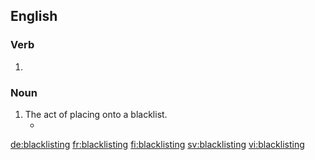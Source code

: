 ==English==

===Verb===
{{head|en|present participle}}

# {{present participle of|blacklist|lang=en|nocat=1}}

===Noun===
{{en-noun}}

# The act of placing onto a blacklist.
#* {{quote-journal|date=February 22, 2009|author=Kevin Baker|title=Blood on the Street|work=New York Times|url=http://www.nytimes.com/2009/02/22/books/review/Baker-t.html
|passage=Efforts to unionize were routinely met with clubbings, shootings, jailings, '''blacklistings''' and executions, perpetrated not only by well-armed legions of company goons, but also by police officers, deputies, National Guardsmen and even regular soldiers.}}

[[de:blacklisting]]
[[fr:blacklisting]]
[[fi:blacklisting]]
[[sv:blacklisting]]
[[vi:blacklisting]]